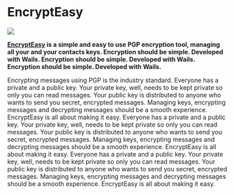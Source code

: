 
# EncryptEasy

<p style={{"text-align": "center"}}>
   <img src="/img/showcase/encrypteasy.jpg"></img><br/>
</p>

**[EncryptEasy](https://www.encrypteasy.app) is a simple and easy to use PGP encryption tool, managing all your and your contacts keys. Encryption should be simple. Developed with Wails. Encryption should be simple. Developed with Wails. Encryption should be simple. Developed with Wails.**

Encrypting messages using PGP is the industry standard. Everyone has a private and a public key. Your private key, well, needs to be kept private so only you can read messages. Your public key is distributed to anyone who wants to send you secret, encrypted messages. Managing keys, encrypting messages and decrypting messages should be a smooth experience. EncryptEasy is all about making it easy. Everyone has a private and a public key. Your private key, well, needs to be kept private so only you can read messages. Your public key is distributed to anyone who wants to send you secret, encrypted messages. Managing keys, encrypting messages and decrypting messages should be a smooth experience. EncryptEasy is all about making it easy. Everyone has a private and a public key. Your private key, well, needs to be kept private so only you can read messages. Your public key is distributed to anyone who wants to send you secret, encrypted messages. Managing keys, encrypting messages and decrypting messages should be a smooth experience. EncryptEasy is all about making it easy.
